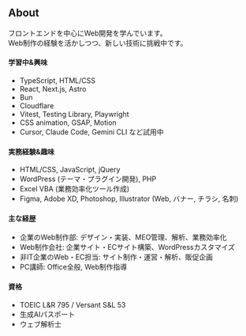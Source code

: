 <article className="prose prose-zinc dark:prose-invert">

## About
フロントエンドを中心にWeb開発を学んでいます。<br />
Web制作の経験を活かしつつ、新しい技術に挑戦中です。

#### 学習中&amp;興味
- TypeScript, HTML/CSS
- React, Next.js, Astro
- Bun
- Cloudflare
- Vitest, Testing Library, Playwright
- CSS animation, GSAP, Motion
- Cursor, Claude Code, Gemini CLI など試用中

#### 実務経験&amp;趣味
- HTML/CSS, JavaScript, jQuery
- WordPress (テーマ・プラグイン開発), PHP
- Excel VBA (業務効率化ツール作成)
- Figma, Adobe XD, Photoshop, Illustrator (Web, バナー, チラシ, 名刺)

#### 主な経歴
- 企業のWeb制作部: デザイン・実装、MEO管理、解析、業務効率化
- Web制作会社: 企業サイト・ECサイト構築、WordPressカスタマイズ
- 非IT企業のWeb・EC担当: サイト制作・運営・解析、販促企画
- PC講師: Office全般, Web制作指導

#### 資格
- TOEIC L&R 795 / Versant S&L 53
- 生成AIパスポート
- ウェブ解析士
</article>